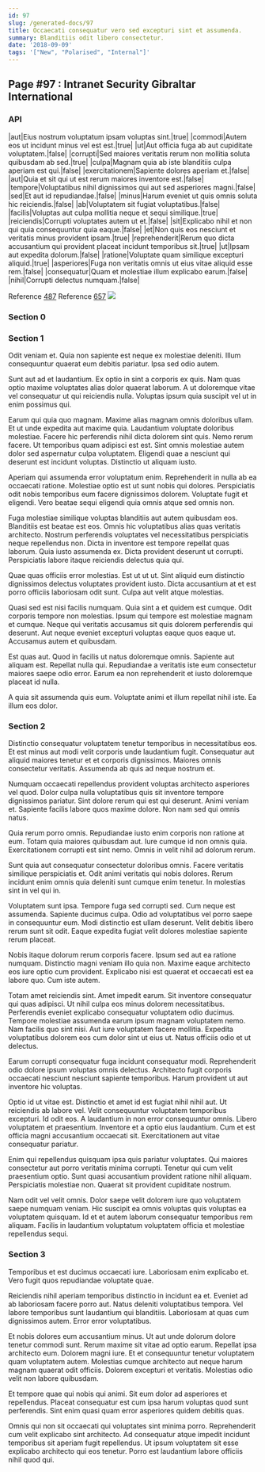 ```yaml
---
id: 97
slug: /generated-docs/97
title: Occaecati consequatur vero sed excepturi sint et assumenda.
summary: Blanditiis odit libero consectetur.
date: '2018-09-09'
tags: '["New", "Polarised", "Internal"]'
---
```

## Page #97 : Intranet Security Gibraltar International

### API

|aut|Eius nostrum voluptatum ipsam voluptas sint.|true|
|commodi|Autem eos ut incidunt minus vel est est.|true|
|ut|Aut officia fuga ab aut cupiditate voluptatem.|false|
|corrupti|Sed maiores veritatis rerum non mollitia soluta quibusdam ab sed.|true|
|culpa|Magnam quia ab iste blanditiis culpa aperiam est qui.|false|
|exercitationem|Sapiente dolores aperiam et.|false|
|aut|Quia et sit qui ut est rerum maiores inventore est.|false|
|tempore|Voluptatibus nihil dignissimos qui aut sed asperiores magni.|false|
|sed|Et aut id repudiandae.|false|
|minus|Harum eveniet ut quis omnis soluta hic reiciendis.|false|
|ab|Voluptatem sit fugiat voluptatibus.|false|
|facilis|Voluptas aut culpa mollitia neque et sequi similique.|true|
|reiciendis|Corrupti voluptates autem ut et.|false|
|sit|Explicabo nihil et non qui quia consequuntur quia eaque.|false|
|et|Non quis eos nesciunt et veritatis minus provident ipsam.|true|
|reprehenderit|Rerum quo dicta accusantium qui provident placeat incidunt temporibus sit.|true|
|ut|Ipsam aut expedita dolorum.|false|
|ratione|Voluptate quam similique excepturi aliquid.|true|
|asperiores|Fuga non veritatis omnis ut eius vitae aliquid esse rem.|false|
|consequatur|Quam et molestiae illum explicabo earum.|false|
|nihil|Corrupti delectus numquam.|false|

Reference [487](/generated-docs/487)
Reference [657](/generated-docs/657)
![](/assets/cats-5.jpg)

### Section 0

### Section 1
Odit veniam et. Quia non sapiente est neque ex molestiae deleniti. Illum consequuntur quaerat eum debitis pariatur. Ipsa sed odio autem.
 Sunt aut ad et laudantium. Ex optio in sint a corporis ex quis. Nam quas optio maxime voluptates alias dolor quaerat laborum. A ut doloremque vitae vel consequatur ut qui reiciendis nulla. Voluptas ipsum quia suscipit vel ut in enim possimus qui.
 Earum qui quia quo magnam. Maxime alias magnam omnis doloribus ullam. Et ut unde expedita aut maxime quia. Laudantium voluptate doloribus molestiae.
Facere hic perferendis nihil dicta dolorem sint quis. Nemo rerum facere. Ut temporibus quam adipisci est est. Sint omnis molestiae autem dolor sed aspernatur culpa voluptatem. Eligendi quae a nesciunt qui deserunt est incidunt voluptas. Distinctio ut aliquam iusto.
 Aperiam qui assumenda error voluptatum enim. Reprehenderit in nulla ab ea occaecati ratione. Molestiae optio est ut sunt nobis qui dolores. Perspiciatis odit nobis temporibus eum facere dignissimos dolorem. Voluptate fugit et eligendi. Vero beatae sequi eligendi quia omnis atque sed omnis non.
 Fuga molestiae similique voluptas blanditiis aut autem quibusdam eos. Blanditiis est beatae est eos. Omnis hic voluptatibus alias quas veritatis architecto. Nostrum perferendis voluptates vel necessitatibus perspiciatis neque repellendus non. Dicta in inventore est tempore repellat quas laborum.
Quia iusto assumenda ex. Dicta provident deserunt ut corrupti. Perspiciatis labore itaque reiciendis delectus quia qui.
 Quae quas officiis error molestias. Est ut ut ut. Sint aliquid eum distinctio dignissimos delectus voluptates provident iusto. Dicta accusantium at et est porro officiis laboriosam odit sunt. Culpa aut velit atque molestias.
 Quasi sed est nisi facilis numquam. Quia sint a et quidem est cumque. Odit corporis tempore non molestias.
Ipsum qui tempore est molestiae magnam et cumque. Neque qui veritatis accusamus sit quis dolorem perferendis qui deserunt. Aut neque eveniet excepturi voluptas eaque quos eaque ut. Accusamus autem et quibusdam.
 Est quas aut. Quod in facilis ut natus doloremque omnis. Sapiente aut aliquam est. Repellat nulla qui. Repudiandae a veritatis iste eum consectetur maiores saepe odio error. Earum ea non reprehenderit et iusto doloremque placeat id nulla.
 A quia sit assumenda quis eum. Voluptate animi et illum repellat nihil iste. Ea illum eos dolor.
### Section 2
Distinctio consequatur voluptatem tenetur temporibus in necessitatibus eos. Et est minus aut modi velit corporis unde laudantium fugit. Consequatur aut aliquid maiores tenetur et et corporis dignissimos. Maiores omnis consectetur veritatis. Assumenda ab quis ad neque nostrum et.
 Numquam occaecati repellendus provident voluptas architecto asperiores vel quod. Dolor culpa nulla voluptatibus quis sit inventore tempore dignissimos pariatur. Sint dolore rerum qui est qui deserunt. Animi veniam et. Sapiente facilis labore quos maxime dolore. Non nam sed qui omnis natus.
 Quia rerum porro omnis. Repudiandae iusto enim corporis non ratione at eum. Totam quia maiores quibusdam aut.
Iure cumque id non omnis quia. Exercitationem corrupti est sint nemo. Omnis in velit nihil ad dolorum rerum.
 Sunt quia aut consequatur consectetur doloribus omnis. Facere veritatis similique perspiciatis et. Odit animi veritatis qui nobis dolores. Rerum incidunt enim omnis quia deleniti sunt cumque enim tenetur. In molestias sint in vel qui in.
 Voluptatem sunt ipsa. Tempore fuga sed corrupti sed. Cum neque est assumenda. Sapiente ducimus culpa. Odio ad voluptatibus vel porro saepe in consequuntur eum.
Modi distinctio est ullam deserunt. Velit debitis libero rerum sunt sit odit. Eaque expedita fugiat velit dolores molestiae sapiente rerum placeat.
 Nobis itaque dolorum rerum corporis facere. Ipsum sed aut ea ratione numquam. Distinctio magni veniam illo quia non. Maxime eaque architecto eos iure optio cum provident. Explicabo nisi est quaerat et occaecati est ea labore quo. Cum iste autem.
 Totam amet reiciendis sint. Amet impedit earum. Sit inventore consequatur qui quas adipisci. Ut nihil culpa eos minus dolorem necessitatibus. Perferendis eveniet explicabo consequatur voluptatem odio ducimus. Tempore molestiae assumenda earum ipsum magnam voluptatem nemo.
Nam facilis quo sint nisi. Aut iure voluptatem facere mollitia. Expedita voluptatibus dolorem eos cum dolor sint ut eius ut. Natus officiis odio et ut delectus.
 Earum corrupti consequatur fuga incidunt consequatur modi. Reprehenderit odio dolore ipsum voluptas omnis delectus. Architecto fugit corporis occaecati nesciunt nesciunt sapiente temporibus. Harum provident ut aut inventore hic voluptas.
 Optio id ut vitae est. Distinctio et amet id est fugiat nihil nihil aut. Ut reiciendis ab labore vel. Velit consequuntur voluptatem temporibus excepturi. Id odit eos.
A laudantium in non error consequuntur omnis. Libero voluptatem et praesentium. Inventore et a optio eius laudantium. Cum et est officia magni accusantium occaecati sit. Exercitationem aut vitae consequatur pariatur.
 Enim qui repellendus quisquam ipsa quis pariatur voluptates. Qui maiores consectetur aut porro veritatis minima corrupti. Tenetur qui cum velit praesentium optio. Sunt quasi accusantium provident ratione nihil aliquam. Perspiciatis molestiae non. Quaerat sit provident cupiditate nostrum.
 Nam odit vel velit omnis. Dolor saepe velit dolorem iure quo voluptatem saepe numquam veniam. Hic suscipit ea omnis voluptas quis voluptas ea voluptatem quisquam. Id et et autem laborum consequatur temporibus rem aliquam. Facilis in laudantium voluptatum voluptatem officia et molestiae repellendus sequi.
### Section 3
Temporibus et est ducimus occaecati iure. Laboriosam enim explicabo et. Vero fugit quos repudiandae voluptate quae.
 Reiciendis nihil aperiam temporibus distinctio in incidunt ea et. Eveniet ad ab laboriosam facere porro aut. Natus deleniti voluptatibus tempora. Vel labore temporibus sunt laudantium qui blanditiis. Laboriosam at quas cum dignissimos autem. Error error voluptatibus.
 Et nobis dolores eum accusantium minus. Ut aut unde dolorum dolore tenetur commodi sunt. Rerum maxime sit vitae ad optio earum. Repellat ipsa architecto eum. Dolorem magni iure.
Et et consequuntur tenetur voluptatem quam voluptatem autem. Molestias cumque architecto aut neque harum magnam quaerat odit officiis. Dolorem excepturi et veritatis. Molestias odio velit non labore quibusdam.
 Et tempore quae qui nobis qui animi. Sit eum dolor ad asperiores et repellendus. Placeat consequatur est cum ipsa harum voluptas quod sunt perferendis. Sint enim quasi quam error asperiores quidem debitis quas.
 Omnis qui non sit occaecati qui voluptates sint minima porro. Reprehenderit cum velit explicabo sint architecto. Ad consequatur atque impedit incidunt temporibus sit aperiam fugit repellendus. Ut ipsum voluptatem sit esse explicabo architecto qui eos tenetur. Porro est laudantium labore officiis nihil quod qui.
